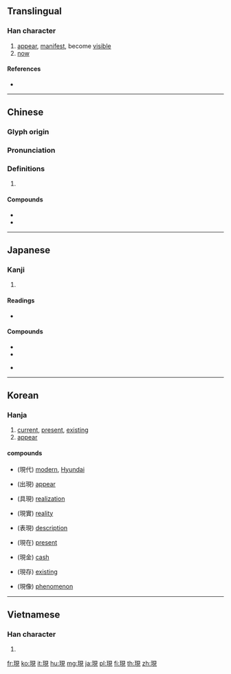 {{also|现}}
==Translingual==

===Han character===
{{Han char|rn=96|rad=玉|as=07|sn=11|four=16110|canj=MGBUU|ids=⿰𤣩見}}

# [[appear]], [[manifest]], become [[visible]]
# [[now]]

====References====
* {{Han ref|kx=0732.220|dkj=21004|dj=1143.180|hdz=21116.030|uh=73FE|ud=29694|bh=B27B|bd=45691}}

----

==Chinese==
{{zh-forms|s=现}}
===Glyph origin===
{{Han compound|玉|見|ls=psc|c1=s|c2=p|t1=jewel}}
===Pronunciation===
{{zh-pron
|m=xiàn
|c=jin6
|h=pfs=hien
|mn=hiàn/hiān
|mc=y
|oc=y
|ma=
|cat=v
}}

===Definitions===
{{zh-hanzi}}

# {{rfdef|lang=zh}}

====Compounds====
* {{zh-l|現在|xiànzài}}
* {{zh-l|現代|xiàndài}}

----

==Japanese==

===Kanji===
{{ja-kanji|grade=5|rs=玉07}}

# {{defn|lang=ja|sort=玉07}}

====Readings====
* {{ja-readings|goon=[[げん]] (gen)|kanon=[[けん]] (ken)|kun=[[あらわれる]] (arawareru), [[あらわす]] (arawasu), [[うつつ]] (utsutsu)}}

====Compounds====
{{top2}}
* {{m|ja|現代||the present day, modern times|tr=[[げんだい]], [[gendai]]|sc=Jpan}}
* {{m|ja|現金||cash|tr=[[げんきん]], [[genkin]]|sc=Jpan}}
{{mid2}}
* {{m|ja|現在地||you are here|tr=[[げんざいち]], [[genzaichi]]|sc=Jpan}}
{{bottom}}

----

==Korean==

===Hanja===
{{ko-hanja|hangeul=[[현]]|eumhun=|rv=hyeon|mr=hyŏn|y=hyen}}

# [[current]], [[present]], [[existing]]
# [[appear]]

====compounds====
* {{l|ko|현대}}(現代) [[modern]], [[Hyundai]]
* {{l|ko|출현}}(出現) [[appear]]
* {{l|ko|구현}}(具現) [[realization]]
* {{l|ko|현실}}(現實) [[reality]]
* {{l|ko|표현}}(表現) [[description]]
* {{l|ko|현재}}(現在) [[present]]
* {{l|ko|현금}}(現金) [[cash]]
* {{l|ko|현존}}(現存) [[existing]]
* {{l|ko|현상}}(現像) [[phenomenon]]

----

==Vietnamese==

===Han character===
{{vi-hantu|[[hiện]], [[hẹn]], [[kén]]|rs=玉07}}

# {{defn|lang=vi|sort=玉07}}

[[fr:現]]
[[ko:現]]
[[it:現]]
[[hu:現]]
[[mg:現]]
[[ja:現]]
[[pl:現]]
[[fi:現]]
[[th:現]]
[[zh:現]]